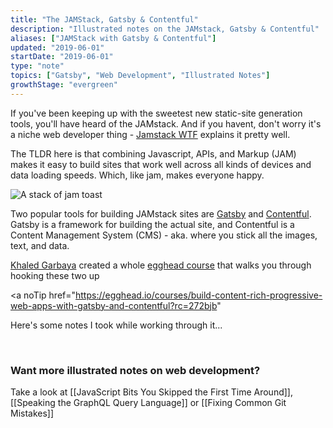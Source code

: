 ```yaml
---
title: "The JAMStack, Gatsby & Contentful"
description: "Illustrated notes on the JAMstack, Gatsby & Contentful"
aliases: ["JAMStack with Gatsby & Contentful"]
updated: "2019-06-01"
startDate: "2019-06-01"
type: "note"
topics: ["Gatsby", "Web Development", "Illustrated Notes"]
growthStage: "evergreen"
---
```


<IntroParagraph>

If you've been keeping up with the sweetest new static-site generation tools, you'll have heard of the JAMstack. <Footnote idName={1}>And if you havent, don't worry it's a niche web developer thing - <a href="https://jamstack.wtf/">Jamstack WTF</a> explains it pretty well.</Footnote>

</IntroParagraph>

The TLDR here is that combining Javascript, APIs, and Markup (JAM) makes it easy to build sites that work well across all kinds of devices and data loading speeds. Which, like jam, makes everyone happy.

![A stack of jam toast](https://res.cloudinary.com/dg3gyk0gu/image/upload/c_scale,w_300/v1592855269/maggieappleton.com/egghead-course-notes/gatsby-contentful/thumb_2x.png)

Two popular tools for building JAMstack sites are [Gatsby](https://www.gatsbyjs.org/) and [Contentful](https://www.contentful.com/). Gatsby is a framework for building the actual site, and Contentful is a Content Management System (CMS) - aka. where you stick all the images, text, and data.

[Khaled Garbaya](https://khaledgarbaya.net/) created a whole [egghead course](https://egghead.io/courses/build-content-rich-progressive-web-apps-with-gatsby-and-contentful) that walks you through hooking these two up

<a
  noTip
  href="https://egghead.io/courses/build-content-rich-progressive-web-apps-with-gatsby-and-contentful?rc=272bjb"
>
  <ImageFrame
    width="800px"
    alt="Course illustration of contentful media running into a Gatsby machine, for the Build Content Rich Progressive Web Apps with Gatsby and Contentful course"
    src="https://og-image-egghead-course.now.sh/build-content-rich-progressive-web-apps-with-gatsby-and-contentful"
  />
</a>

Here's some notes I took while working through it...

<br />

<BasicImage
  width="860px"
  alt="Build progressive web apps with contentful and gatsby"
  src="https://res.cloudinary.com/dg3gyk0gu/image/upload/c_scale,w_680/v1592262609/maggieappleton.com/egghead-course-notes/gatsby-contentful/gatsbycontentful1.png"
/>

<BasicImage
  width="860px"
  alt="The JAM stack is a new way to build web apps for speed and scalability. It uses Javascript, APIs, and Markup."
  src="https://res.cloudinary.com/dg3gyk0gu/image/upload/c_scale,w_900/v1592262609/maggieappleton.com/egghead-course-notes/gatsby-contentful/gatsbycontentful2.png"
/>

<BasicImage
  width="860px"
  alt="These two work well together - contentful feeds the data into gatsby. You structure all your content inside contentful, which then goes into gatsby through the gatsby-source-contentful plugin."
  src="https://res.cloudinary.com/dg3gyk0gu/image/upload/c_scale,w_900/v1592262609/maggieappleton.com/egghead-course-notes/gatsby-contentful/gatsbycontentful3.png"
/>

<BasicImage
  width="860px"
  alt="We can create new pages for our site inside gatsby-node.js. The gatsby node API gives us a creatPage action"
  src="https://res.cloudinary.com/dg3gyk0gu/image/upload/c_scale,w_900/v1592262611/maggieappleton.com/egghead-course-notes/gatsby-contentful/gatsbycontentful4.png"
/>

<BasicImage
  width="860px"
  alt="The full gatsby and contentful illustrated note"
  src="https://res.cloudinary.com/dg3gyk0gu/image/upload/c_scale,w_900/v1592262613/maggieappleton.com/egghead-course-notes/gatsby-contentful/gatsbycontentful_sketchnotes--mini.png"
/>

### Want more illustrated notes on web development?

Take a look at [[JavaScript Bits You Skipped the First Time Around]], [[Speaking the GraphQL Query Language]] or [[Fixing Common Git Mistakes]]
